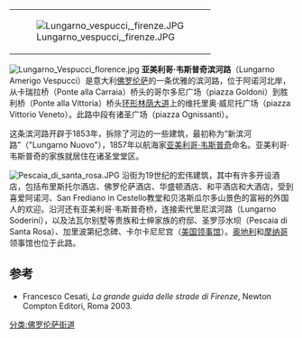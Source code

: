 {{Coord|43|46|22.79|N|11|14|33.23|E|display=title|type:landmark_region:IT}}
{|align=right
|[[File:Lungarno_vespucci,_firenze.JPG|thumb]]
|}
[[File:Lungarno_Vespucci_florence.jpg|thumb]]
'''亚美利哥·韦斯普奇滨河路'''（Lungarno Amerigo Vespucci）是意大利[[佛罗伦萨|佛罗伦萨]]的一条优雅的滨河路，位于阿诺河北岸，从卡瑞拉桥（Ponte alla Carraia）桥头的哥尔多尼广场（piazza Goldoni）到胜利桥（Ponte alla Vittoria）桥头[[环形林荫大道|环形林荫大道]]上的维托里奥·威尼托广场（piazza Vittorio Veneto）。此路中段有诸圣广场（piazza Ognissanti）。

这条滨河路开辟于1853年，拆除了河边的一些建筑，最初称为“新滨河路”（"Lungarno Nuovo"），1857年以航海家[[亚美利哥·韦斯普奇|亚美利哥·韦斯普奇]]命名。亚美利哥·韦斯普奇的家族就居住在诸圣堂堂区。

[[File:Pescaia_di_santa_rosa.JPG|thumb]]
沿街为19世纪的宏伟建筑，其中有许多开设酒店，包括布里斯托尔酒店、佛罗伦萨酒店、华盛顿酒店、和平酒店和大酒店，受到喜爱阿诺河、San Frediano in Cestello教堂和贝洛斯瓜尔多山景色的富裕的外国人的欢迎。沿河还有亚美利哥·韦斯普奇桥，连接索代里尼滨河路（Lungarno Soderini），以及法瓦尔别墅等贵族和士绅家族的府邸、圣罗莎水坝（Pescaia di Santa Rosa）、加里波第纪念碑、卡尔卡尼尼宫（[[美国|美国]][[领事馆|领事馆]]）。[[奥地利|奥地利]]和[[摩纳哥|摩纳哥]]领事馆也位于此路。
==参考==
*Francesco Cesati, ''La grande guida delle strade di Firenze'', Newton Compton Editori, Roma 2003.
[[分类:佛罗伦萨街道|分类:佛罗伦萨街道]]